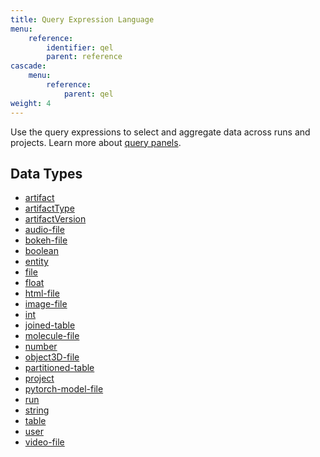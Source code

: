 ```yaml
---
title: Query Expression Language
menu:
    reference:
        identifier: qel
        parent: reference
cascade:
    menu:
        reference:
            parent: qel
weight: 4
---
```

Use the query expressions to select and aggregate data across runs and projects. 
Learn more about [query panels](/guides/models/app/features/panels/query-panels/).

## Data Types

* [artifact](./artifact.md)
* [artifactType](./artifact-type.md)
* [artifactVersion](./artifact-version.md)
* [audio-file](./audio-file.md)
* [bokeh-file](./bokeh-file.md)
* [boolean](./boolean.md)
* [entity](./entity.md)
* [file](./file.md)
* [float](./float.md)
* [html-file](./html-file.md)
* [image-file](./image-file.md)
* [int](./int.md)
* [joined-table](./joined-table.md)
* [molecule-file](./molecule-file.md)
* [number](./number.md)
* [object3D-file](./object-3-d-file.md)
* [partitioned-table](./partitioned-table.md)
* [project](./project.md)
* [pytorch-model-file](./pytorch-model-file.md)
* [run](./run.md)
* [string](./string.md)
* [table](./table.md)
* [user](./user.md)
* [video-file](./video-file.md)
